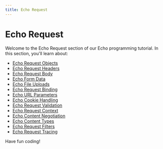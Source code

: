 ```yaml
---
title: Echo Request
---
```


# Echo Request

Welcome to the Echo Request section of our Echo programming tutorial. In this section, you'll learn about:

- [Echo Request Objects](./0-echo-request-objects.mdx)
- [Echo Request Headers](./1-echo-request-headers.mdx)
- [Echo Request Body](./2-echo-request-body.mdx)
- [Echo Form Data](./3-echo-form-data.mdx)
- [Echo File Uploads](./4-echo-file-uploads.mdx)
- [Echo Request Binding](./5-echo-request-binding.mdx)
- [Echo URL Parameters](./6-echo-url-parameters.mdx)
- [Echo Cookie Handling](./7-echo-cookie-handling.mdx)
- [Echo Request Validation](./8-echo-request-validation.mdx)
- [Echo Request Context](./9-echo-request-context.mdx)
- [Echo Content Negotiation](./10-echo-content-negotiation.mdx)
- [Echo Content Types](./11-echo-content-types.mdx)
- [Echo Request Filters](./12-echo-request-filters.mdx)
- [Echo Request Tracing](./13-echo-request-tracing.mdx)

Have fun coding!